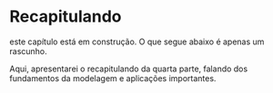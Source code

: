 # Recapitulando {#recap4 .unnumbered}

:::{.warn}
este capítulo está em construção. O que segue abaixo é apenas um rascunho.
:::

Aqui, apresentarei o recapitulando da quarta parte, falando dos fundamentos da modelagem e aplicações importantes.
